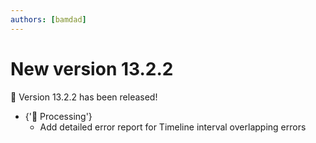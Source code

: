 ```yaml
---
authors: [bamdad]
---
```


# New version 13.2.2

🎉 Version 13.2.2 has been released!

<ul>
  <li>
    {'🧮 Processing'}
    <ul>
      <li>
        Add detailed error report for Timeline interval overlapping errors
      </li>
    </ul>
  </li>
</ul>
